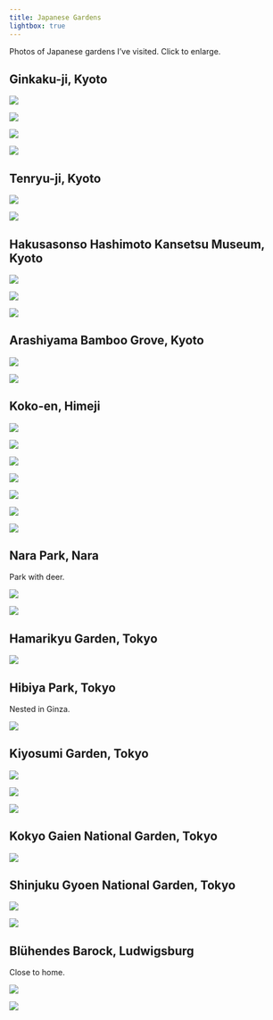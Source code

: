```yaml
---
title: Japanese Gardens
lightbox: true
---
```


Photos of Japanese gardens I've visited. Click to enlarge.

## Ginkaku-ji, Kyoto

![](/assets/ginkaku_ji2.webp){group="gallery"}

![](/assets/ginkaku_ji3.webp){group="gallery"}

![](/assets/ginkaku_ji4.webp){group="gallery"}

![](/assets/ginkaku_ji1.webp){group="gallery"}

## Tenryu-ji, Kyoto

![](/assets/tenryu_ji1.webp){group="gallery"}

![](/assets/tenryu_ji2.webp){group="gallery"}

## Hakusasonso Hashimoto Kansetsu Museum, Kyoto

![](/assets/hakusasonso1.webp){group="gallery"}

![](/assets/hakusasonso2.webp){group="gallery"}

![](/assets/hakusasonso3.webp){group="gallery"}

## Arashiyama Bamboo Grove, Kyoto

![](/assets/arashiyama1.webp){group="gallery"}

![](/assets/arashiyama2.webp){group="gallery"}

## Koko-en, Himeji

![](/assets/kokoen1.webp){group="gallery"}

![](/assets/kokoen2.webp){group="gallery"}

![](/assets/kokoen3.webp){group="gallery"}

![](/assets/kokoen4.webp){group="gallery"}

![](/assets/kokoen5.webp){group="gallery"}

![](/assets/kokoen6.webp){group="gallery"}

![](/assets/kokoen7.webp){group="gallery"}

## Nara Park, Nara

Park with deer.

![](/assets/nara1.webp){group="gallery"}

![](/assets/nara2.webp){group="gallery"}

## Hamarikyu Garden, Tokyo

![](/assets/hamarikyu1.webp){group="gallery"}

## Hibiya Park, Tokyo

Nested in Ginza.

![](/assets/hibiya1.webp){group="gallery"}

## Kiyosumi Garden, Tokyo

![](/assets/kiyosumi1.webp){group="gallery"}

![](/assets/kiyosumi2.webp){group="gallery"}

![](/assets/kiyosumi3.webp){group="gallery"}

## Kokyo Gaien National Garden, Tokyo

![](/assets/kokyo_gaien1.webp){group="gallery"}

## Shinjuku Gyoen National Garden, Tokyo

![](/assets/shinjuku_gyoen1.webp){group="gallery"}

![](/assets/shinjuku_gyoen2.webp){group="gallery"}

## Blühendes Barock, Ludwigsburg

Close to home.

![](/assets/bluehendes_barock1.webp){group="gallery"}

![](/assets/bluehendes_barock2.webp){group="gallery"}
